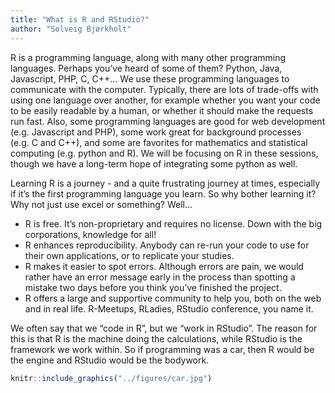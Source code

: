 ```yaml
---
title: "What is R and RStudio?"
author: "Solveig Bjørkholt"
---
```


R is a programming language, along with many other programming languages. Perhaps you've heard of some of them? Python, Java, Javascript, PHP, C, C++... We use these programming languages to communicate with the computer. Typically, there are lots of trade-offs with using one language over another, for example whether you want your code to be easily readable by a human, or whether it should make the requests run fast. Also, some programming languages are good for web development (e.g. Javascript and PHP), some work great for background processes (e.g. C and C++), and some are favorites for mathematics and statistical computing (e.g. python and R). We will be focusing on R in these sessions, though we have a long-term hope of integrating some python as well.

Learning R is a journey - and a quite frustrating journey at times, especially if it's the first programming language you learn. So why bother learning it? Why not just use excel or something? Well...

-   R is free. It's non-proprietary and requires no license. Down with the big corporations, knowledge for all!
-   R enhances reproducibility. Anybody can re-run your code to use for their own applications, or to replicate your studies.
-   R makes it easier to spot errors. Although errors are pain, we would rather have an error message early in the process than spotting a mistake two days before you think you've finished the project.
-   R offers a large and supportive community to help you, both on the web and in real life. R-Meetups, RLadies, RStudio conference, you name it.

We often say that we "code in R", but we "work in RStudio". The reason for this is that R is the machine doing the calculations, while RStudio is the framework we work within. So if programming was a car, then R would be the engine and RStudio would be the bodywork.

```r
knitr::include_graphics("../figures/car.jpg")
```
